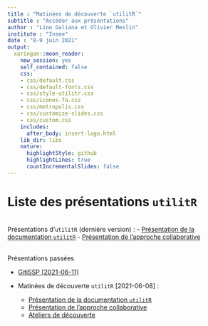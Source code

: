 ```yaml
---
title : "Matinées de découverte `utilitR`"
subtitle : "Accéder aux présentations"
author : "Lino Galiana et Olivier Meslin"
institute : "Insee"
date : "8-9 juin 2021"
output:
  xaringan::moon_reader:
    new_session: yes
    self_contained: false
    css:
    - css/default.css
    - css/default-fonts.css
    - css/style-utilitr.css
    - css/icones-fa.css
    - css/metropolis.css
    - css/customize-slides.css
    - css/custom.css
    includes:
      after_body: insert-logo.html
    lib_dir: libs
    nature:
      highlightStyle: github
      highlightLines: true
      countIncrementalSlides: false
---
```



# Liste des présentations `utilitR`

<br> Présentations d'`utilitR` (dernière version) :
- [Présentation de la documentation `utilitR`](./documentation.html)
- [Présentation de l'approche collaborative](./colaboratif.html)

<br> Présentations passées

* [GitiSSP [2021-06-11]](./archives/gitissp.html)


* Matinées de découverte `utilitR` [2021-06-08] :
  * [Présentation de la documentation `utilitR`](./archives/matinees2021/documentation.html)
  * [Présentation de l'approche collaborative](./archives/matinees2021/colaboratif.html)
  * [Ateliers de découverte](./ateliers/index.html)

<!---
* [Présentation imports de fichiers plats et de tableurs](./import_fichiers.html) (script uniquement [ici](./import_fichiers.R))
---->
